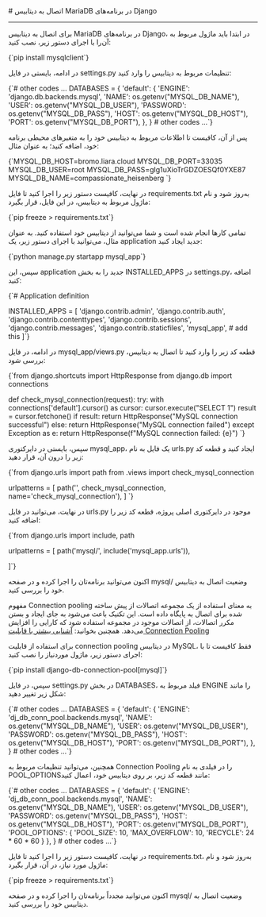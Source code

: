 

<Layout>
<Head>
<title>مستندات اتصال به MariaDB در پلتفرم Django - لیارا</title>
</Head>
# اتصال به دیتابیس MariaDB در برنامه‌های Django
<hr className="mb-2" />

برای اتصال به دیتابیس MariaDB در برنامه‌های Django، در ابتدا باید ماژول مربوط به آن‌را با اجرای دستور زیر، نصب کنید:

<div className="h-2" />
    <div dir='ltr'>
    <Highlight className="bash">
        {`pip install mysqlclient`}
    </Highlight>
    </div>
<div className="h-2" />

در ادامه، بایستی در فایل <Important>settings.py</Important> تنظیمات مربوط به دیتابیس را وارد کنید: 

<div className="h-2" />
    <div dir='ltr'>
    <Highlight className="python">
        {`# other codes ...
DATABASES = {
    'default': {
        'ENGINE':   'django.db.backends.mysql', 
        'NAME':     os.getenv("MYSQL_DB_NAME"), 
        'USER':     os.getenv("MYSQL_DB_USER"),
        'PASSWORD': os.getenv("MYSQL_DB_PASS"),
        'HOST':     os.getenv("MYSQL_DB_HOST"),
        'PORT':     os.getenv("MYSQL_DB_PORT"),
    },
}
# other codes ...`}
    </Highlight>
    </div>
<div className="h-2" />

پس از آن، کافیست تا 
اطلاعات مربوط به دیتابیس خود را 
به متغیرهای محیطی برنامه خود، اضافه کنید؛ به عنوان مثال:

<div className="h-2" />
    <div dir='ltr'>
    <Highlight className="bash">
        {`MYSQL_DB_HOST=bromo.liara.cloud
MYSQL_DB_PORT=33035
MYSQL_DB_USER=root
MYSQL_DB_PASS=gIg1uXioTrGDZOESQf0YXE87
MYSQL_DB_NAME=compassionate_heisenberg
`}
    </Highlight>
    </div>
<div className="h-2" />

در نهایت، کافیست دستور زیر را اجرا کنید تا فایل <Important>requirements.txt</Important> به‌روز شود و نام ماژول مربوط به دیتابیس، در این فایل، قرار بگیرد:
<div className="h-2" />
    <div dir='ltr'>
    <Highlight className="bash">
        {`pip freeze > requirements.txt`}
    </Highlight>
    </div>
<div className="h-2" />

تمامی کارها انجام شده است و شما می‌توانید از دیتابیس خود استفاده کنید. به عنوان مثال، می‌توانید با اجرای دستور زیر، یک application جدید ایجاد کنید:
<div className="h-2" />
    <div dir='ltr'>
    <Highlight className="bash">
        {`python manage.py startapp mysql_app`}
    </Highlight>
    </div>
<div className="h-2" />

سپس، این application جدید را به بخش <Important>INSTALLED_APPS</Important> در <Important>settings.py</Important>، اضافه کنید:
<div className="h-2" />
    <div dir='ltr'>
    <Highlight className="python">
        {`# Application definition

INSTALLED_APPS = [
    'django.contrib.admin',
    'django.contrib.auth',
    'django.contrib.contenttypes',
    'django.contrib.sessions',
    'django.contrib.messages',
    'django.contrib.staticfiles',
    'mysql_app', # add this
]`}
    </Highlight>
    </div>
<div className="h-2" />



در ادامه، در فایل <Important>mysql_app/views.py</Important> قطعه کد زیر را وارد کنید تا اتصال به دیتابیس، بررسی شود:
<div className="h-2" />
    <div dir='ltr'>
    <Highlight className="python">
        {`from django.shortcuts import HttpResponse
from django.db import connections

def check_mysql_connection(request):
    try:
        with connections['default'].cursor() as cursor:
            cursor.execute("SELECT 1")
            result = cursor.fetchone()
        if result:
            return HttpResponse("MySQL connection successful")
        else:
            return HttpResponse("MySQL connection failed")
    except Exception as e:
        return HttpResponse(f"MySQL connection failed: {e}")
`}
    </Highlight>
    </div>
<div className="h-2" />

سپس، بایستی در دایرکتوری <Important>mysql_app</Important>، یک فایل به نام <Important>urls.py</Important> ایجاد کنید و قطعه کد زیر را درون آن، قرار دهید:

<div className="h-2" />
    <div dir='ltr'>
    <Highlight className="python">
        {`from django.urls import path
from .views import check_mysql_connection

urlpatterns = [
    path('', check_mysql_connection, name='check_mysql_connection'),
]
`}
    </Highlight>
    </div>
<div className="h-2" />

در نهایت، می‌توانید در فایل <Important>urls.py</Important> موجود در دایرکتوری اصلی پروژه، قطعه کد زیر را اضافه کنید:
<div className="h-2" />
  <div dir='ltr'>
  <Highlight className="python">
      {`from django.urls import include, path

urlpatterns = [
    path('mysql/', include('mysql_app.urls')),
    
]`}
  </Highlight>
  </div>
<div className="h-2" />
اکنون می‌توانید برنامه‌تان را اجرا کرده و در صفحه <Important>mysql/</Important> وضعیت اتصال به دیتابیس خود را بررسی کنید.

<Section id="connection-pooling" title="استفاده از Connection Pooling" />

مفهوم Connection pooling به معنای استفاده از یک مجموعه اتصالات از پیش ساخته شده برای اتصال به پایگاه داده است. این تکنیک باعث می‌شود به جای ایجاد و بستن مکرر اتصالات، از اتصالات موجود در مجموعه استفاده شود که کارایی را افزایش می‌دهد.
<Alert variant='success'>همچنین بخوانید: <a className="blue-link" href="../../../../dbaas/details/connection-pool">آشنایی بیشتر با قابلیت Connection Pooling</a></Alert>

برای استفاده از قابلیت connection pooling در دیتابیس MySQL، فقط کافیست تا با اجرای دستور زیر، ماژول موردنیاز را نصب کنید:

<div className="h-2" />
  <div dir='ltr'>
  <Highlight className="bash">
{`pip install django-db-connection-pool[mysql]`}
  </Highlight>
  </div>
<div className="h-2" />

سپس، در فایل <Important>settings.py</Important> در بخش <Important>DATABASES</Important>، فیلد مربوط به <Important>ENGINE</Important> را مانند شکل زیر تغییر دهید:
<div className="h-2" />
    <div dir='ltr'>
    <Highlight className="python">
        {`# other codes ...
DATABASES = {
    'default': {
        'ENGINE':   'dj_db_conn_pool.backends.mysql', 
        'NAME':     os.getenv("MYSQL_DB_NAME"), 
        'USER':     os.getenv("MYSQL_DB_USER"),
        'PASSWORD': os.getenv("MYSQL_DB_PASS"),
        'HOST':     os.getenv("MYSQL_DB_HOST"),
        'PORT':     os.getenv("MYSQL_DB_PORT"),
    },
}
# other codes ...`}
    </Highlight>
    </div>
<div className="h-2" />

همچنین، می‌توانید تنظیمات مربوط به Connection Pooling را در فیلدی به نام <Important>POOL_OPTIONS</Important>مانند قطعه کد زیر، بر روی دیتابیس خود، اعمال کنید:
<div className="h-2" />
    <div dir='ltr'>
    <Highlight className="python">
        {`# other codes ...
DATABASES = {
    'default': {
        'ENGINE':   'dj_db_conn_pool.backends.mysql', 
        'NAME':     os.getenv("MYSQL_DB_NAME"), 
        'USER':     os.getenv("MYSQL_DB_USER"),
        'PASSWORD': os.getenv("MYSQL_DB_PASS"),
        'HOST':     os.getenv("MYSQL_DB_HOST"),
        'PORT':     os.getenv("MYSQL_DB_PORT"),
        'POOL_OPTIONS': {
            'POOL_SIZE': 10,
            'MAX_OVERFLOW': 10,
            'RECYCLE': 24 * 60 * 60
        }
    },
}
# other codes ...`}
    </Highlight>
    </div>
<div className="h-2" />

در نهایت، کافیست دستور زیر را اجرا کنید تا فایل <Important>requirements.txt</Important>، به‌روز شود و نام ماژول مورد نیاز، در آن، قرار بگیرد:
<div className="h-2" />
    <div dir='ltr'>
    <Highlight className="python">
        {`pip freeze > requirements.txt`}
    </Highlight>
    </div>
<div className="h-2" />

اکنون می‌توانید مجدداً برنامه‌تان را اجرا کرده و در صفحه <Important>mysql/</Important> وضعیت اتصال به دیتابیس خود را بررسی کنید.

</Layout>